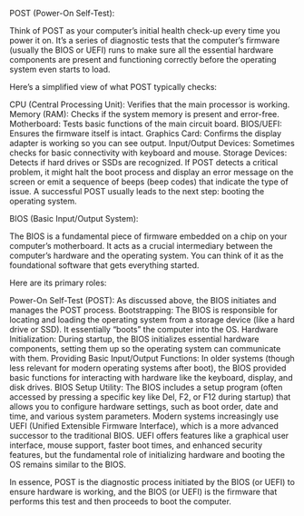 POST (Power-On Self-Test):

Think of POST as your computer's initial health check-up every time you power it on. It's a series of diagnostic tests that the computer's firmware (usually the BIOS or UEFI) runs to make sure all the essential hardware components are present and functioning correctly before the operating system even starts to load.

Here's a simplified view of what POST typically checks:

CPU (Central Processing Unit): Verifies that the main processor is working.
Memory (RAM): Checks if the system memory is present and error-free.
Motherboard: Tests basic functions of the main circuit board.
BIOS/UEFI: Ensures the firmware itself is intact.
Graphics Card: Confirms the display adapter is working so you can see output.
Input/Output Devices: Sometimes checks for basic connectivity with keyboard and mouse.
Storage Devices: Detects if hard drives or SSDs are recognized.
If POST detects a critical problem, it might halt the boot process and display an error message on the screen or emit a sequence of beeps (beep codes) that indicate the type of issue. A successful POST usually leads to the next step: booting the operating system.

BIOS (Basic Input/Output System):

The BIOS is a fundamental piece of firmware embedded on a chip on your computer's motherboard. It acts as a crucial intermediary between the computer's hardware and the operating system. You can think of it as the foundational software that gets everything started.

Here are its primary roles:

Power-On Self-Test (POST): As discussed above, the BIOS initiates and manages the POST process.
Bootstrapping: The BIOS is responsible for locating and loading the operating system from a storage device (like a hard drive or SSD). It essentially "boots" the computer into the OS.
Hardware Initialization: During startup, the BIOS initializes essential hardware components, setting them up so the operating system can communicate with them.
Providing Basic Input/Output Functions: In older systems (though less relevant for modern operating systems after boot), the BIOS provided basic functions for interacting with hardware like the keyboard, display, and disk drives.
BIOS Setup Utility: The BIOS includes a setup program (often accessed by pressing a specific key like Del, F2, or F12 during startup) that allows you to configure hardware settings, such as boot order, date and time, and various system parameters.
Modern systems increasingly use UEFI (Unified Extensible Firmware Interface), which is a more advanced successor to the traditional BIOS. UEFI offers features like a graphical user interface, mouse support, faster boot times, and enhanced security features, but the fundamental role of initializing hardware and booting the OS remains similar to the BIOS.

In essence, POST is the diagnostic process initiated by the BIOS (or UEFI) to ensure hardware is working, and the BIOS (or UEFI) is the firmware that performs this test and then proceeds to boot the computer.